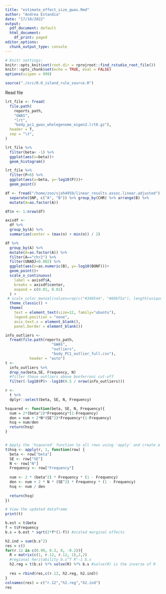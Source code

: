 ```yaml
---
title: "estimate_effect_size_gwas.Rmd"
author: "Andrea Estandia"
date: "17/10/2022"
output:
  pdf_document: default
  html_document:
    df_print: paged
editor_options:
  chunk_output_type: console
---
```

  
```r
# Knitr settings: 
knitr::opts_knit$set(root.dir = rprojroot::find_rstudio_root_file())
knitr::opts_chunk$set(echo = TRUE, eval = FALSE)
options(scipen = 999)
```

```r
source("./src/0.0_island_rule_source.R")
```

Read file
```r
lrt_file <- fread(
  file.path(
    reports_path,
    "GWAS",
    "lrt",
    "body_pc1_gwas_wholegenome_eigen2.lrt0.gz"),
  header = T,
  sep = "\t",
)
```

```r
lrt_file %>% 
  filter(beta< -1) %>% 
  ggplot(aes(x=beta))+
  geom_histogram()

lrt_file %>% 
  filter(P>0) %>% 
  ggplot(aes(x=beta, y=-log10(P)))+
  geom_point()
```

```r
df <- fread("/home/zoo/sjoh4959/linear_results.assoc.linear.adjusted") %>% 
  separate(SNP, c("A", "B")) %>% group_by(CHR) %>% arrange(B) %>% 
  mutate(A=as.factor(A))

df$n <- 1:nrow(df)

axisdf <-
  df %>%
  group_by(A) %>%
  summarize(center = (max(n) + min(n)) / 2)

df %>%
  group_by(A) %>% 
  mutate(A=as.factor(A)) %>% 
  filter(A=="chr2") %>% 
  filter(UNADJ<0.002) %>% 
  ggplot(aes(x=as.numeric(B), y=-log10(BONF)))+
  geom_point()+
  scale_x_continuous(
    label = axisdf$A,
    breaks = axisdf$center,
    expand = c(0.01, 0.01)
  ) +
 # scale_color_manual(values=rep(c("#348544", "#69bf5a"), length(unique(df$A))))+
  theme_classic() +
  theme(
    text = element_text(size=12, family="ubuntu"),
    legend.position = "none", 
    axis.text.x = element_blank(),
    panel.border = element_blank())
```

```r
info_outliers <-
  fread(file.path(reports_path,
                     "GWAS",
                     "outliers",
                     "body_PC1_outlier_full.csv"),
           header = "auto")
t <-
  info_outliers %>% 
  drop_na(beta,SE, Frequency, N)
  #filter those outliers above bonferroni cut-off
  filter(-log10(P)> -log10(0.5 / nrow(info_outliers))) 

r <-
  t %>% 
  dplyr::select(beta, SE, N, Frequency)
```

```r
hsquared <- function(beta, SE, N, Frequency){
  num = 2*(beta^2)*Frequency*(1-Frequency)
  den = num + 2*N*(SE^2)*Frequency*(1-Frequency)
  hsq = num/den
  return(hsq)
}


# Apply the 'hsquared' function to all rows using 'apply' and create a new column 'hsq'
t$hsq <- apply(r, 1, function(row) {
  beta <- row["beta"]
  SE <- row["SE"]
  N <- row["N"]
  Frequency <- row["Frequency"]
  
  num <- 2 * (beta^2) * Frequency * (1 - Frequency)
  den <- num + 2 * N * (SE^2) * Frequency * (1 - Frequency)
  hsq <- num / den
  
  return(hsq)
})

# View the updated dataframe
print(t)

```

```r
b.est = t$beta
f = t$Frequency
b.s = b.est * sqrt(2*f*(1-f)) #scaled marginal effects

h2.ind = sum(b.s^2)
res = c()
for(r.12 in c(0.99, 0.3, 0, -0.2)){
  R = matrix(c(1, r.12, r.12, 1),2,2)
  #regional heritability b.s^T R^-1 b.s
  h2.reg = t(b.s) %*% solve(R) %*% b.s #solve(R) is the inverse of R
  
  res = rbind(res,c(r.12, h2.reg, h2.ind))
}
colnames(res) = c("r.12","h2.reg","h2.ind")
res
```

